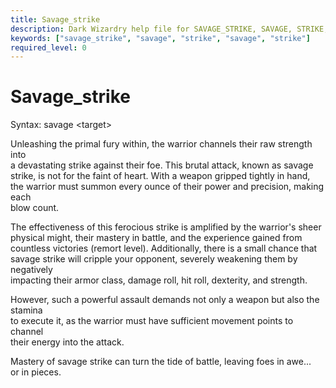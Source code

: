 ```yaml
---
title: Savage_strike
description: Dark Wizardry help file for SAVAGE_STRIKE, SAVAGE, STRIKE, SAVAGE, STRIKE
keywords: ["savage_strike", "savage", "strike", "savage", "strike"]
required_level: 0
---
```


# Savage_strike

Syntax: savage \<target\>  

Unleashing the primal fury within, the warrior channels their raw strength into  
a devastating strike against their foe. This brutal attack, known as savage  
strike, is not for the faint of heart. With a weapon gripped tightly in hand,  
the warrior must summon every ounce of their power and precision, making each  
blow count.  

The effectiveness of this ferocious strike is amplified by the warrior's sheer  
physical might, their mastery in battle, and the experience gained from  
countless victories (remort level). Additionally, there is a small chance that  
savage strike will cripple your opponent, severely weakening them by negatively  
impacting their armor class, damage roll, hit roll, dexterity, and strength.  

However, such a powerful assault demands not only a weapon but also the stamina  
to execute it, as the warrior must have sufficient movement points to channel  
their energy into the attack.  

Mastery of savage strike can turn the tide of battle, leaving foes in awe...  
or in pieces.